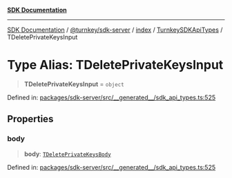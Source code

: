 [**SDK Documentation**](../../../../../../README.mdx)

***

[SDK Documentation](../../../../../../packages.mdx) / [@turnkey/sdk-server](../../../../README.mdx) / [index](../../../README.mdx) / [TurnkeySDKApiTypes](../README.mdx) / TDeletePrivateKeysInput

# Type Alias: TDeletePrivateKeysInput

> **TDeletePrivateKeysInput** = `object`

Defined in: [packages/sdk-server/src/\_\_generated\_\_/sdk\_api\_types.ts:525](https://github.com/tkhq/sdk/blob/3a88af7d1d927c6022706911d6af0f92f1440e00/packages/sdk-server/src/__generated__/sdk_api_types.ts#L525)

## Properties

### body

> **body**: [`TDeletePrivateKeysBody`](TDeletePrivateKeysBody.mdx)

Defined in: [packages/sdk-server/src/\_\_generated\_\_/sdk\_api\_types.ts:525](https://github.com/tkhq/sdk/blob/3a88af7d1d927c6022706911d6af0f92f1440e00/packages/sdk-server/src/__generated__/sdk_api_types.ts#L525)
